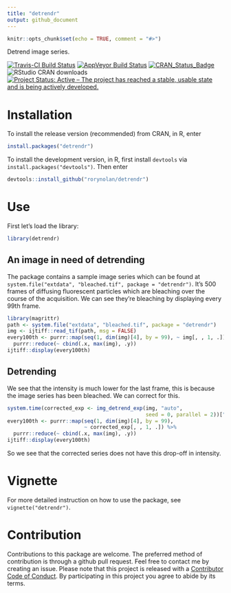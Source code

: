 ```yaml
---
title: "detrendr"
output: github_document
---
```


```r
knitr::opts_chunk$set(echo = TRUE, comment = "#>")
```

Detrend image series.

[![Travis-CI Build Status](https://travis-ci.org/rorynolan/detrendr.svg?branch=master)](https://travis-ci.org/rorynolan/detrendr)
[![AppVeyor Build Status](https://ci.appveyor.com/api/projects/status/github/rorynolan/detrendr?branch=master&svg=true)](https://ci.appveyor.com/project/rorynolan/detrendr)
[![CRAN_Status_Badge](http://www.r-pkg.org/badges/version/detrendr)](https://cran.r-project.org/package=detrendr)
![RStudio CRAN downloads](http://cranlogs.r-pkg.org/badges/grand-total/detrendr)
[![Project Status: Active – The project has reached a stable, usable state and is being actively developed.](http://www.repostatus.org/badges/latest/active.svg)](http://www.repostatus.org/#active)

# Installation
To install the release version (recommended) from CRAN, in R, enter
```r
install.packages("detrendr")
```
To install the development version, in R, first install `devtools` via `install.packages("devtools")`. Then enter
```r
devtools::install_github("rorynolan/detrendr")
```

# Use 

First let's load the library: 
```r
library(detrendr)
```

## An image in need of detrending
The package contains a sample image series which can be found at  
`system.file("extdata", "bleached.tif", package = "detrendr")`. It's 500 frames of diffusing fluorescent particles which are bleaching over the course of the acquisition. We can see they're bleaching by displaying every 99th frame.

```r
library(magrittr)
path <- system.file("extdata", "bleached.tif", package = "detrendr")
img <- ijtiff::read_tif(path, msg = FALSE)
every100th <- purrr::map(seq(1, dim(img)[4], by = 99), ~ img[, , 1, .]) %>% 
  purrr::reduce(~ cbind(.x, max(img), .y))
ijtiff::display(every100th)
```

## Detrending
We see that the intensity is much lower for the last frame, this is because the image series has been bleached. We can correct for this. 

```r
system.time(corrected_exp <- img_detrend_exp(img, "auto", 
                                             seed = 0, parallel = 2))["elapsed"]
every100th <- purrr::map(seq(1, dim(img)[4], by = 99), 
                         ~ corrected_exp[, , 1, .]) %>% 
  purrr::reduce(~ cbind(.x, max(img), .y))
ijtiff::display(every100th)
```

So we see that the corrected series does not have this drop-off in intensity. 

# Vignette
For more detailed instruction on how to use the package, see `vignette("detrendr")`.

# Contribution
Contributions to this package are welcome. The preferred method of contribution is through a github pull request. Feel free to contact me by creating an issue. Please note that this project is released with a [Contributor Code of Conduct](CONDUCT.md). By participating in this project you agree to abide by its terms.
